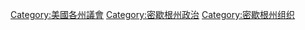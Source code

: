 [[Category:美國各州議會|Category:美國各州議會]]
[[Category:密歇根州政治|Category:密歇根州政治]]
[[Category:密歇根州组织|Category:密歇根州组织]]